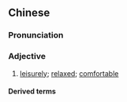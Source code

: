 ==Chinese==
{{zh-forms}}

===Pronunciation===
{{zh-pron
|m=yōuzāi
|c=jau4 zoi1
|cat=a
}}

===Adjective===
{{zh-adj}}

# [[leisurely]]; [[relaxed]]; [[comfortable]]

====Derived terms====
{{zh-der|悠哉悠哉}}